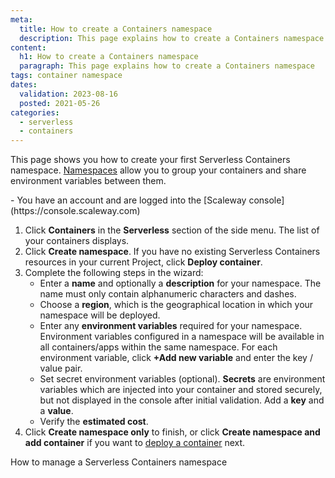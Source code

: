 ```yaml
---
meta:
  title: How to create a Containers namespace
  description: This page explains how to create a Containers namespace
content:
  h1: How to create a Containers namespace
  paragraph: This page explains how to create a Containers namespace
tags: container namespace
dates:
  validation: 2023-08-16
  posted: 2021-05-26
categories:
  - serverless
  - containers
---
```


This page shows you how to create your first Serverless Containers namespace. [Namespaces](/serverless/containers/concepts/#namespace) allow you to group your containers and share environment variables between them.

<Macro id="iam-requirements" />

<Message type="requirement">
  - You have an account and are logged into the [Scaleway console](https://console.scaleway.com)
</Message>

1. Click **Containers** in the **Serverless** section of the side menu. The list of your containers displays.
2. Click **Create namespace**. If you have no existing Serverless Containers resources in your current Project, click **Deploy container**.
3. Complete the following steps in the wizard: 
    - Enter a **name** and optionally a **description** for your namespace. The name must only contain alphanumeric characters and dashes.
    - Choose a **region**, which is the geographical location in which your namespace will be deployed.
    - Enter any **environment variables** required for your namespace. Environment variables configured in a namespace will be available in all containers/apps within the same namespace. For each environment variable, click **+Add new variable** and enter the key / value pair.
    - Set secret environment variables (optional). **Secrets** are environment variables which are injected into your container and stored securely, but not displayed in the console after initial validation. Add a **key** and a **value**.
    - Verify the **estimated cost**.
4. Click **Create namespace only** to finish, or click **Create namespace and add container** if you want to [deploy a container](/serverless/containers/how-to/deploy-a-container-from-scaleway-container-registry/) next.

<Navigation title="See Also">
  <NextButton to="/serverless/containers/how-to/manage-a-containers-namespace/">How to manage a Serverless Containers namespace</NextButton>
</Navigation>
